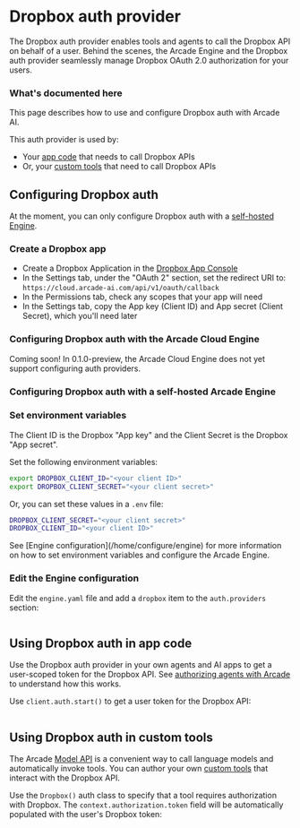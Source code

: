 # Dropbox auth provider

The Dropbox auth provider enables tools and agents to call the Dropbox API on behalf of a user. Behind the scenes, the Arcade Engine and the Dropbox auth provider seamlessly manage Dropbox OAuth 2.0 authorization for your users.

### What's documented here

This page describes how to use and configure Dropbox auth with Arcade AI.

This auth provider is used by:

- Your [app code](#using-dropbox-auth-in-app-code) that needs to call Dropbox APIs
- Or, your [custom tools](#using-dropbox-auth-in-custom-tools) that need to call Dropbox APIs

## Configuring Dropbox auth

At the moment, you can only configure Dropbox auth with a [self-hosted Engine](/home/install/overview).

### Create a Dropbox app

- Create a Dropbox Application in the [Dropbox App Console](https://www.dropbox.com/developers/apps)
- In the Settings tab, under the "OAuth 2" section, set the redirect URI to: `https://cloud.arcade-ai.com/api/v1/oauth/callback`
- In the Permissions tab, check any scopes that your app will need
- In the Settings tab, copy the App key (Client ID) and App secret (Client Secret), which you'll need later

### Configuring Dropbox auth with the Arcade Cloud Engine

<Warning type="warning" emoji="⚠️">
  Coming soon! In 0.1.0-preview, the Arcade Cloud Engine does not yet support
  configuring auth providers.
</Warning>

### Configuring Dropbox auth with a self-hosted Arcade Engine

<Steps>

### Set environment variables

<Note>
  The Client ID is the Dropbox "App key" and the Client Secret is the Dropbox
  "App secret".
</Note>

Set the following environment variables:

```bash
export DROPBOX_CLIENT_ID="<your client ID>"
export DROPBOX_CLIENT_SECRET="<your client secret>"
```

Or, you can set these values in a `.env` file:

```bash
DROPBOX_CLIENT_SECRET="<your client secret>"
DROPBOX_CLIENT_ID="<your client ID>"
```

<Tip>
  See [Engine configuration](/home/configure/engine) for more information on how
  to set environment variables and configure the Arcade Engine.
</Tip>

### Edit the Engine configuration

Edit the `engine.yaml` file and add a `dropbox` item to the `auth.providers` section:

```yaml file=<rootDir>/examples/code/integrations/dropbox/config_provider.engine.yaml {3-5}

```

</Steps>

## Using Dropbox auth in app code

Use the Dropbox auth provider in your own agents and AI apps to get a user-scoped token for the Dropbox API. See [authorizing agents with Arcade](/home/how-arcade-helps) to understand how this works.

Use `client.auth.start()` to get a user token for the Dropbox API:

```python file=<rootDir>/examples/code/integrations/dropbox/custom_auth.py {8-12}

```

## Using Dropbox auth in custom tools

The Arcade [Model API](/home/use-tools/call-tools-with-models) is a convenient way to call language models and automatically invoke tools. You can author your own [custom tools](/home/build-tools/create-a-toolkit) that interact with the Dropbox API.

Use the `Dropbox()` auth class to specify that a tool requires authorization with Dropbox. The `context.authorization.token` field will be automatically populated with the user's Dropbox token:

```python file=<rootDir>/examples/code/integrations/dropbox/custom_tool.py {5-6,9-13,23}

```
